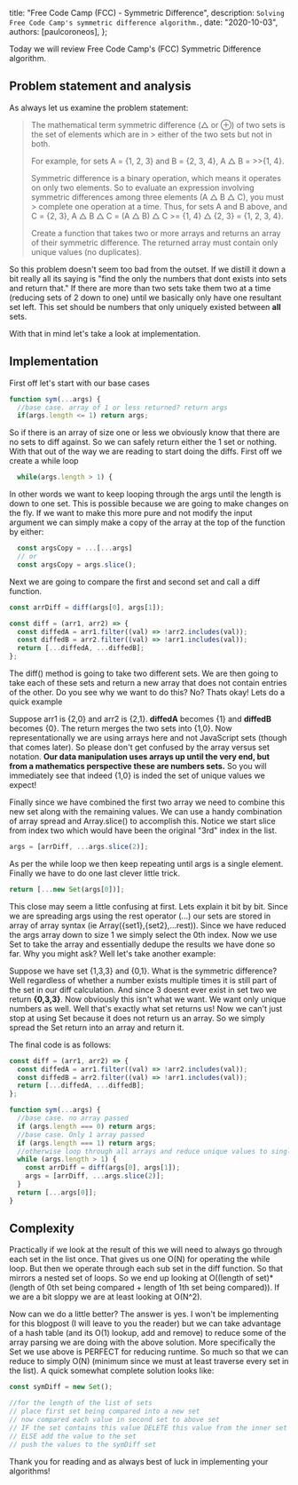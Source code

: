 
  title: "Free Code Camp (FCC) - Symmetric Difference",
  description: `Solving Free Code Camp's symmetric difference algorithm.`,
  date: "2020-10-03",
  authors: [paulcoroneos],
};

Today we will review Free Code Camp's (FCC) Symmetric Difference algorithm.

<!--more-->

## Problem statement and analysis

As always let us examine the problem statement:

> The mathematical term symmetric difference (△ or ⊕) of two sets is the set of elements which are in > either of the two sets but not in both.
>
> For example, for sets A = {1, 2, 3} and B = {2, 3, 4}, A △ B = >>{1, 4}.
>
> Symmetric difference is a binary operation, which means it operates on only two elements. So to evaluate an expression involving symmetric differences among three elements (A △ B △ C), you must > complete one operation at a time.
> Thus, for sets A and B above, and C = {2, 3}, A △ B △ C = (A △ B) △ C >= {1, 4} △ {2, 3} = {1, 2, 3, 4}.
>
> Create a function that takes two or more arrays and returns an array of their symmetric difference. The returned array must contain only unique values (no duplicates).

So this problem doesn't seem too bad from the outset. If we distill it down a bit really all its saying is "find the only the numbers that dont exists into sets and return that." If there are more than two sets take them two at a time (reducing sets of 2 down to one) until we basically only have one resultant set left. This set should be numbers that only uniquely existed between **all** sets.

With that in mind let's take a look at implementation.

## Implementation

First off let's start with our base cases

```js
function sym(...args) {
  //base case. array of 1 or less returned? return args
  if(args.length <= 1) return args;
```

So if there is an array of size one or less we obviously know that there are no sets to diff against. So we can safely return either the 1 set or nothing. With that out of the way we are reading to start doing the diffs. First off we create a while loop

```js
  while(args.length > 1) {
```

In other words we want to keep looping through the args until the length is down to one set. This is possible because we are going to make changes on the fly. If we want to make this more pure and not modify the input argument we can simply make a copy of the array at the top of the function by either:

```js
  const argsCopy = ...[...args]
  // or
  const argsCopy = args.slice();
```

Next we are going to compare the first and second set and call a diff function.

```js
const arrDiff = diff(args[0], args[1]);

const diff = (arr1, arr2) => {
  const diffedA = arr1.filter((val) => !arr2.includes(val));
  const diffedB = arr2.filter((val) => !arr1.includes(val));
  return [...diffedA, ...diffedB];
};
```

The diff() method is going to take two different sets. We are then going to take each of these sets and return a new array that does not contain entries of the other. Do you see why we want to do this? No? Thats okay! Lets do a quick example

Suppose arr1 is {2,0} and arr2 is {2,1}. **diffedA** becomes {1} and **diffedB** becomes {0}. The return merges the two sets into {1,0}. Now representationally we are using arrays here and not JavaScript sets (though that comes later). So please don't get confused by the array versus set notation. **Our data manipulation uses arrays up until the very end, but from a mathematics perspective these are numbers sets.** So you will immediately see that indeed {1,0} is inded the set of unique values we expect!

Finally since we have combined the first two array we need to combine this new set along with the remaining values. We can use a handy combination of array spread and Array.slice() to accomplish this. Notice we start slice from index two which would have been the original "3rd" index in the list.

```js
args = [arrDiff, ...args.slice(2)];
```

As per the while loop we then keep repeating until args is a single element. Finally we have to do one last clever little trick.

```js
return [...new Set(args[0])];
```

This close may seem a little confusing at first. Lets explain it bit by bit. Since we are spreading args using the rest operator (...) our sets are stored in array of array syntax (ie Array({set1},{set2},...rest)). Since we have reduced the args array down to size 1 we simply select the 0th index. Now we use Set to take the array and essentially dedupe the results we have done so far. Why you might ask? Well let's take another example:

Suppose we have set {1,3,3} and {0,1}. What is the symmetric difference? Well regardless of whether a number exists multiple times it is still part of the set in our diff calculation. And since 3 doesnt ever exist in set two we return **{0,3,3}**. Now obviously this isn't what we want. We want only unique numbers as well. Well that's exactly what set returns us! Now we can't just stop at using Set because it does not return us an array. So we simply spread the Set return into an array and return it.

The final code is as follows:

```js
const diff = (arr1, arr2) => {
  const diffedA = arr1.filter((val) => !arr2.includes(val));
  const diffedB = arr2.filter((val) => !arr1.includes(val));
  return [...diffedA, ...diffedB];
};

function sym(...args) {
  //base case. no array passed
  if (args.length === 0) return args;
  //base case. Only 1 array passed
  if (args.length === 1) return args;
  //otherwise loop through all arrays and reduce unique values to single array
  while (args.length > 1) {
    const arrDiff = diff(args[0], args[1]);
    args = [arrDiff, ...args.slice(2)];
  }
  return [...args[0]];
}
```

## Complexity

Practically if we look at the result of this we will need to always go through each set in the list once. That gives us one O(N) for operating the while loop. But then we operate through each sub set in the diff function. So that mirrors a nested set of loops. So we end up looking at O((length of set)\*(length of 0th set being compared + length of 1th set being compared)). If we are a bit sloppy we are at least looking at O(N^2).

Now can we do a little better? The answer is yes. I won't be implementing for this blogpost (I will leave to you the reader) but we can take advantage of a hash table (and its O(1) lookup, add and remove) to reduce some of the array parsing we are doing with the above solution. More specifically the Set we use above is PERFECT for reducing runtime. So much so that we can reduce to simply O(N) (minimum since we must at least traverse every set in the list).
A quick somewhat complete solution looks like:

```js
const symDiff = new Set();

//for the length of the list of sets
// place first set being compared into a new set
// now compared each value in second set to above set
// IF the set contains this value DELETE this value from the inner set within the loop
// ELSE add the value to the set
// push the values to the symDiff set
```

Thank you for reading and as always best of luck in implementing your algorithms!
